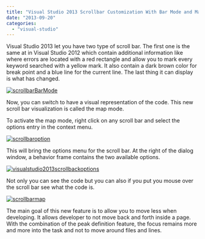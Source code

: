 ```yaml
---
title: "Visual Studio 2013 Scrollbar Customization With Bar Mode and Map Mode"
date: "2013-09-20"
categories: 
  - "visual-studio"
---
```


Visual Studio 2013 let you have two type of scroll bar. The first one is the same at in Visual Studio 2012 which contain additional information like where errors are located with a red rectangle and allow you to mark every keyword searched with a yellow mark. It also contain a dark brown color for break point and a blue line for the current line. The last thing it can display is what has changed.

[![scrollbarBarMode](http://patrickdesjardins.com/blog/wp-content/uploads/2013/09/scrollbarBarMode.png)](http://patrickdesjardins.com/blog/?attachment_id=2308)

Now, you can switch to have a visual representation of the code. This new scroll bar visualization is called the map mode.

To activate the map mode, right click on any scroll bar and select the options entry in the context menu.

[![scrollbaroption](http://patrickdesjardins.com/blog/wp-content/uploads/2013/09/scrollbaroption.png)](http://patrickdesjardins.com/blog/?attachment_id=2306)

This will bring the options menu for the scroll bar. At the right of the dialog window, a behavior frame contains the two available options.

[![visualstudio2013scrollbackoptions](http://patrickdesjardins.com/blog/wp-content/uploads/2013/09/visualstudio2013scrollbackoptions-400x235.png)](http://patrickdesjardins.com/blog/?attachment_id=2307)

Not only you can see the code but you can also if you put you mouse over the scroll bar see what the code is.

[![scrollbarmap](http://patrickdesjardins.com/blog/wp-content/uploads/2013/09/scrollbarmap-400x308.png)](http://patrickdesjardins.com/blog/?attachment_id=2309)

The main goal of this new feature is to allow you to move less when developing. It allows developer to not move back and forth inside a page. With the combination of the peak definition feature, the focus remains more and more into the task and not to move around files and lines.
